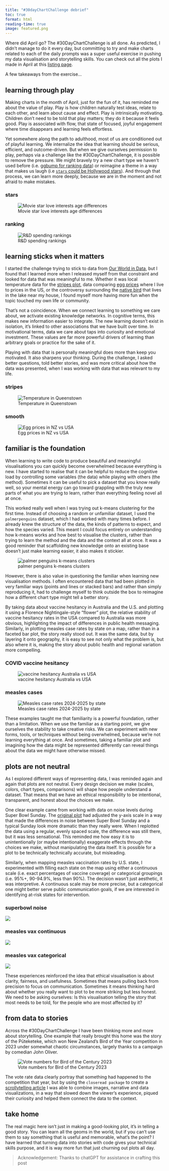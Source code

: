 ```yaml
---
title: "#30dayChartChallenge debrief"
toc: true
format: html
reading-time: true
image: featured.png
---
```



Where did April go? The #30DayChartChallenge is all done. As predicted, I didn't manage to do it every day, but committing to try and make charts related to each of the daily prompts was a super useful exercise in pushing my data visualisation and storytelling skills. You can check out all the plots I made in April at this [listing page](https://jenrichmond.github.io/charts.html). 

A few takeaways from the exercise...

## learning through play

Making charts in the month of April, just for the fun of it, has reminded me about the value of play. Play is how children naturally test ideas, relate to each other, and learn about cause and effect. Play is intrinsically motivating. Children don’t need to be told that play matters; they do it because it feels good. Play is associated with flow, that state of focused, joyful engagement where time disappears and learning feels effortless.

Yet somewhere along the path to adulthood, most of us are conditioned out of playful learning. We internalize the idea that learning should be serious, efficient, and outcome-driven. But when we give ourselves permission to play, perhaps via a challenge like the #30DayChartChallenge, it is possible to remove the pressure. We might bravely try a new chart type we haven't used before (i.e. [ggbump for ranking data](https://jenrichmond.github.io/charts/2025-04-05_ranking/)) or reimagine a theme in a way that makes us laugh (i.e [`stars` could be Hollywood stars](https://jenrichmond.github.io/charts/2025-04-22_stars/)). And through that process, we can learn more deeply, because we are in the moment and not afraid to make mistakes. 

::: panel-tabset


### stars

![Movie star love interests age differences](stars.png)

### ranking

![R&D spending rankings](rd.png)

:::





## learning sticks when it matters 

I started the challenge trying to stick to data from [Our World in Data](https://ourworldindata.org/), but I found that I learned more when I released myself from that constraint and looked for data that was meaningful to me. Whether it was local temperature data for the [stripes plot](https://jenrichmond.github.io/charts/2025-04-11_stripes/), data comparing [egg prices](https://jenrichmond.github.io/charts/2025-04-19_smooth/) where I live to prices in the US, or the controversy surrounding the [native bird](https://jenrichmond.github.io/posts/2025-04-18_closeread/) that lives in the lake near my house, I found myself more having more fun when the topic touched my own life or community.

That’s not a coincidence. When we connect learning to something we care about, we activate existing knowledge networks. In cognitive terms, this makes new information easier to integrate. The new learning doesn’t exist in isolation, it’s linked to other associations that we have built over time. In motivational terms, data we care about taps into curiosity and emotional investment. These values are far more powerful drivers of learning than arbitrary goals or practice for the sake of it.

Playing with data that is personally meaningful does more than keep you motivated. It also sharpens your thinking. During the challenge, I asked better questions, told better stories, and was more critical about how the data was presented, when I was working with data that was relevant to my life. 

::: panel-tabset

### stripes

![Temperature in Queenstown](temp.png)

### smooth

![Egg prices in NZ vs USA](eggs.png)

:::


## familiar is the foundation

When learning to write code to produce beautiful and meaningful visualisations you can quickly become overwhelmed because everything is new. I have started to realise that it can be helpful to reduce the cognitive load by controlling some variables (the data) while playing with others (the method). Sometimes it can be useful to pick a dataset that you know really well, so your mental energy can go toward grappling with the truly new parts of what you are trying to learn, rather than everything feeling novel all at once.

This worked really well when I was trying out k-means clustering for the first time. Instead of choosing a random or unfamiliar dataset, I used the `palmerpenguins` dataset, which I had worked with many times before. I already knew the structure of the data, the kinds of patterns to expect, and how the species varied. This meant I could focus entirely on understanding how k-means works and how best to visualise the clusters, rather than trying to learn the method and the data and the context all at once. It was a good reminder that scaffolding new knowledge onto an existing base doesn’t just make learning easier, it also makes it stickier.

![palmer penguins k-means clusters](clusters.png)

However, there is also value in questioning the familiar when learning new visualisation methods. I often encountered data that had been plotted in very familiar ways (points and lines or stacked bars) and rather than simply reproducing it, had to challenge myself to think outside the box to reimagine how a different chart type might tell a better story. 

By taking data about vaccine hesitancy in Australia and the U.S. and plotting it using a Florence Nightingale-style "flower" plot,  the relative stability of vaccine hesitancy rates in the USA compared to Australia was more obvious, highlighting the impact of differences in public health messaging.  Similarly, in plotting measles case rates by state on a map, rather than in a faceted bar plot, the story really stood out. It was the same data, but by layering it onto geography, it is easy to see not only what the problem is, but also where it is, making the story about public health and regional variation more compelling. 

::: panel-tabset

### COVID vaccine hesitancy

![vaccine hesitancy Australia vs USA](vax.png)

### measles cases

![Measles case rates 2024-2025 by state](measles.png)

:::


These examples taught me that familiarity is a powerful foundation, rather than a limitation. When we use the familiar as a starting point, we give ourselves the stability to take creative risks. We can experiment with new forms, tools, or techniques without being overwhelmed, because we’re not learning everything at once. And sometimes, taking a familiar plot and imagining how the data might be represented differently can reveal things about the data we might have otherwise missed.

## plots are not neutral

As I explored different ways of representing data, I was reminded again and again that plots are not neutral. Every design decision we make (scales, colors, chart types, comparisons) will shape how people understand a dataset. That means that we have an ethical responsibility to be intentional, transparent, and honest about the choices we make.

One clear example came from working with data on noise levels during Super Bowl Sunday. The [original plot](https://sph.umich.edu/applehearingstudy/study-updates/super-bowl-noise.html) had adjusted the y-axis scale in a way that made the differences in noise between Super Bowl Sunday and a typical Sunday look more dramatic than they really were. When I replotted the data using a regular, evenly spaced scale, the difference was still there, but it was less sensational. This reminded me how easy it is to unintentionally (or maybe intentionally) exaggerate effects through the choices we make, without manipulating the data itself. It is possible for a plot to be technically technically accurate, but misleading. 

Similarly, when mapping measles vaccination rates by U.S. state, I experimented with filling each state on the map using either a continuous scale (i.e. exact percentages of vaccine coverage) or categorical groupings (i.e. 95%+, 90-94.9%, less than 90%). The decision wasn't just aesthetic, it was interpretive. A continuous scale may be more precise, but a categorical one might better serve public communication goals, if we are interested in identifying at-risk states for intervention.


::: panel-tabset

### superbowl noise

![](superbowl.png)

### measles vax continuous

![](measlesvax_continuous.png)

### measles vax categorical

![](measlesvax_categorical.png)
:::


These experiences reinforced the idea that ethical visualisation is about clarity, fairness, and usefulness. Sometimes that means pulling back from precision to focus on communication. Sometimes it means thinking hard about whether you really want to plot to be more striking but less honest. We need to be asking ourselves: Is this visualisation telling the story that most needs to be told, for the people who are most affected by it?

## from data to stories

Across the #30DayChartChallenge I have been thinking more and more about storytelling. One example that really brought this home was the story of the Pūteketeke, which won New Zealand’s Bird of the Year competition in 2023 under somewhat chaotic circumstances, largely thanks to a campaign by comedian John Oliver. 

![Vote numbers for Bird of the Century 2023](puteketeke.png)

The vote rate data clearly portray that something had happened to the competition that year, but by using the `closeread package` to create a [scrollytelling article](https://jenrichmond.github.io/posts/2025-04-18_closeread/) I was able to combine images, narrative and data visualizations, in a way that slowed down the viewer's experience, piqued their curiosity and helped them connect the data to the context. 

## take home

The real magic here isn’t just in making a good-looking plot, it’s in telling a good story. You can learn all the geoms in the world, but if you can’t use them to say something that is useful and memorable, what’s the point? I have learned that turning data into stories with code gives your technical skills purpose, and it is way more fun that just churning out plots all day.  


> Acknowledgement: Thanks to chatGPT for assistance in crafting this post
